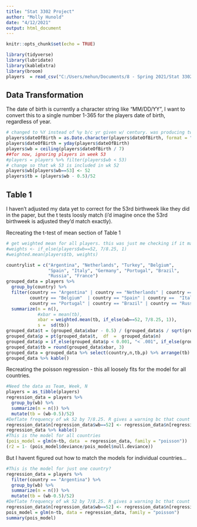 ---
title: "Stat 3302 Project"
author: "Molly Hunold"
date: "4/12/2021"
output: html_document
---

```{r setup, include=FALSE}
knitr::opts_chunk$set(echo = TRUE)
```

```{r Loading Data and Libraries, message = FALSE, error = FALSE}
library(tidyverse)
library(lubridate)
library(kableExtra)
library(broom)
players  = read_csv("C:/Users/mehun/Documents/8 - Spring 2021/Stat 3302 Statistical Modeling for Discovery II/Homework/data.csv")
```

## Data Transformation

The date of birth is currently a character string like "MM/DD/YY", I want to convert this to a single number 1-365 for the players date of birth, regardless of year. 

```{r Convert DOB}
# changed to %Y instead of %y b/c yr given w/ century. was producing two NA values.
players$dateOfBirth = as.Date.character(players$dateOfBirth, format = "%m/%d/%Y")
players$dateOfBirth = yday(players$dateOfBirth)
players$wb = ceiling(players$dateOfBirth / 7)
##for now, ignoring players in week 53
#players = players %>% filter(players$wb < 53)
# change so that wk 53 is included in wk 52
players$wb[players$wb==53] <- 52
players$tb = (players$wb - 0.5)/52
```

## Table 1

I haven't adjusted my data yet to correct for the 53rd birthweek like they did in the paper, but the t tests loosly match (i'd imagine once the 53rd birthweek is adjusted they'd match exactly). 

Recreating the t-test of mean section of Table 1

```{r}
# get weighted mean for all players. this was just me checking if it matched.
#weights <- if_else(players$wb==52, 7/8.25, 1)
#weighted.mean(players$tb, weights)

countrylist = c("Argentina", "Netherlands", "Turkey", "Belgium", 
                "Spain", "Italy", "Germany", "Portugal", "Brazil", 
                "Russia", "France")
grouped_data = players %>% 
  group_by(country) %>%
  filter(country == "Argentina" | country == "Netherlands" | country == "Turkey" |
         country == "Belgium"  | country == "Spain" | country ==  "Italy" |  country == "Germany"  |
         country == "Portugal" | country == "Brazil" | country == "Russia" | country == "France") %>%
  summarize(n = n(),
            #xbar = mean(tb),
            xbar = weighted.mean(tb, if_else(wb==52, 7/8.25, 1)),
            s =  sd(tb))
grouped_data$t = (grouped_data$xbar - 0.5) / (grouped_data$s / sqrt(grouped_data$n))
grouped_data$p = pt(grouped_data$t,  df  =  grouped_data$n)
grouped_data$p = if_else(grouped_data$p < 0.001, "< .001", if_else(grouped_data$p < 0.01, "< 0.01", if_else(grouped_data$p < 0.05, "< 0.05", " ")))
grouped_data$tb = round(grouped_data$xbar, 3)
grouped_data = grouped_data %>% select(country,n,tb,p) %>% arrange(tb)
grouped_data %>% kable()
```

Recreating the poisson regression - this all loosely fits for the model for all countries.

```{r}
#Need the data as Team, Week, N
players = as_tibble(players)
regression_data = players %>%
  group_by(wb) %>%
  summarize(n = n()) %>%
  mutate(tb = (wb-0.5)/52)
#Deflate frequency of wk 52 by 7/8.25. R gives a warning bc that count is no longer an integer.
regression_data$n[regression_data$wb==52] <- regression_data$n[regression_data$wb==52] * (7/8.25)
regression_data %>% kable()
#This is the model for all countries
(pois_model = glm(n~tb, data  = regression_data, family = "poisson"))
(r2 = 1- (pois_model$deviance/pois_model$null.deviance))
```

But I havent figured out how to match the models for individual countries...

```{r}
#This is the model for just one country?
regression_data = players %>%
  filter(country == "Argentina") %>%
  group_by(wb) %>%
  summarize(n = n()) %>%
  mutate(tb = (wb-0.5)/52)
#Deflate frequency of wk 52 by 7/8.25. R gives a warning bc that count is no longer an integer.
regression_data$n[regression_data$wb==52] <- regression_data$n[regression_data$wb==52] * (7/8.25)
pois_model = glm(n~tb, data = regression_data, family = "poisson")
summary(pois_model)
```